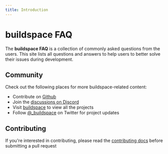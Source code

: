```yaml
---
title: Introduction
---
```


# buildspace FAQ

The **buildspace FAQ** is a collection of commonly asked questions from the users. This site lists all questions and answers to help users to better solve their issues during development.

## Community

Check out the following places for more buildspace-related content:

-   Contribute on [Github](https://github.com/helloitsm3/buildspace-faq)
-   Join the [discussions on Discord](https://discord.com/invite/buildspace)
-   Visit [buildspace](https://buildspace.so/) to view all the projects
-   Follow [@\_buildspace](https://twitter.com/_buildspace) on Twitter for project updates

## Contributing

If you're interested in contributing, please read the [contributing docs](https://github.com/helloitsm3/buildspace-faq/blob/main/CONTRIBUTING.md) before submitting a pull request